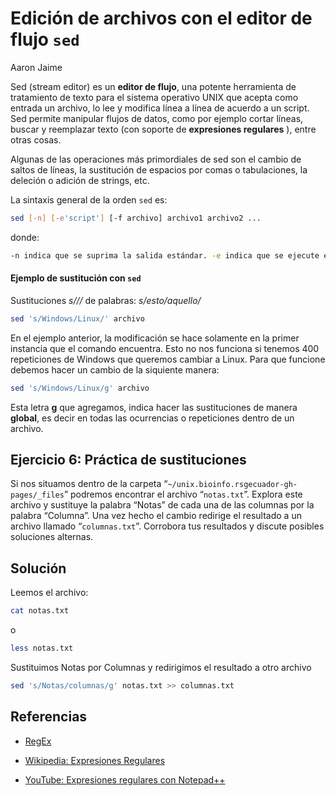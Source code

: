 # Edición de archivos con el editor de flujo `sed`

Aaron Jaime

Sed (stream editor) es un **editor de flujo**, una potente herramienta de tratamiento de texto para el sistema operativo UNIX que acepta como entrada un archivo, lo lee y modifica línea a línea de acuerdo a un script. Sed permite manipular flujos de datos, como por ejemplo cortar líneas, buscar y reemplazar texto (con soporte de **expresiones regulares** ), entre otras cosas.

Algunas de las operaciones más primordiales de sed son el cambio de saltos de líneas, la sustitución de espacios por comas o tabulaciones, la deleción o adición de strings, etc.

La sintaxis general de la orden `sed` es:

``` .bash
sed [-n] [-e'script'] [-f archivo] archivo1 archivo2 ...
```

donde:

``` .bash
-n indica que se suprima la salida estándar. -e indica que se ejecute el script que viene a continuación. Si no se emplea la opción -f se puede omitir -e. -f indica que las órdenes se tomarán de un archivo
```

#### Ejemplo de sustitución con `sed` 

Sustituciones *s///* de palabras: *s/esto/aquello/*

``` .bash
sed 's/Windows/Linux/' archivo
```

En el ejemplo anterior, la modificación se hace solamente en la primer instancia que el comando encuentra. Esto no nos funciona si tenemos 400 repeticiones de Windows que queremos cambiar a Linux. Para que funcione debemos hacer un cambio de la siquiente manera:

``` .bash
sed 's/Windows/Linux/g' archivo
```

Esta letra **g** que agregamos, indica hacer las sustituciones de manera **global**, es decir en todas las ocurrencias o repeticiones dentro de un archivo.

## Ejercicio 6: Práctica de sustituciones

Si nos situamos dentro de la carpeta "`~/unix.bioinfo.rsgecuador-gh-pages/_files`" podremos encontrar el archivo "`notas.txt`". Explora este archivo y sustituye la palabra "Notas" de cada una de las columnas por la palabra "Columna". Una vez hecho el cambio redirige el resultado a un archivo llamado "`columnas.txt`". Corrobora tus resultados y discute posibles soluciones alternas.

::: {.callout-note collapse="true"}
## Solución

Leemos el archivo:

``` .bash
cat notas.txt 
```

o

``` .bash
less notas.txt
```

Sustituimos Notas por Columnas y redirigimos el resultado a otro archivo

``` .bash
sed 's/Notas/columnas/g' notas.txt >> columnas.txt
```

##  
:::

## Referencias

-   [RegEx](https://www.rexegg.com/regex-quickstart.php)

-   [Wikipedia: Expresiones Regulares](https://es.wikipedia.org/wiki/Expresi%C3%B3n_regular)

-   [YouTube: Expresiones regulares con Notepad++](https://www.youtube.com/watch?v=OIxDMnBp-2g)

